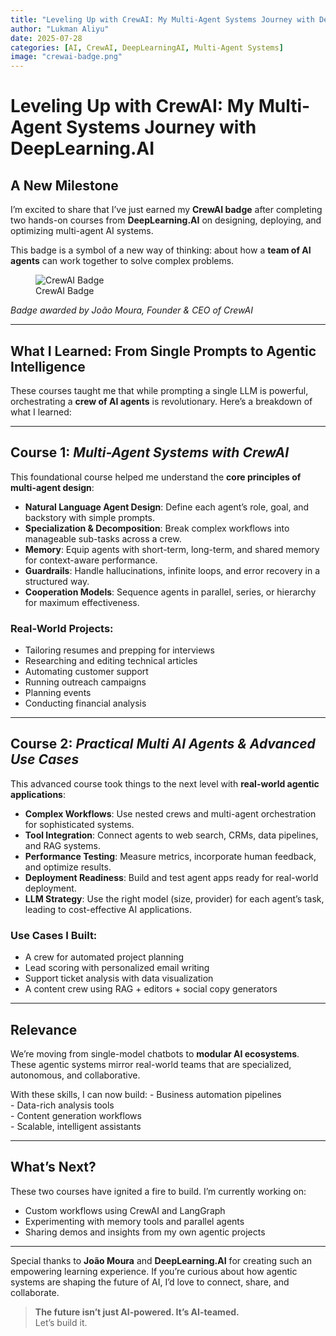 ```yaml
---
title: "Leveling Up with CrewAI: My Multi-Agent Systems Journey with DeepLearning.AI"
author: "Lukman Aliyu"
date: 2025-07-28
categories: [AI, CrewAI, DeepLearningAI, Multi-Agent Systems]
image: "crewai-badge.png"
---
```


# Leveling Up with CrewAI: My Multi-Agent Systems Journey with DeepLearning.AI

## A New Milestone

I'm excited to share that I’ve just earned my **CrewAI badge** after completing two hands-on courses from **DeepLearning.AI** on designing, deploying, and optimizing multi-agent AI systems.

This badge is a symbol of a new way of thinking: about how a **team of AI agents** can work together to solve complex problems.

![CrewAI Badge](crewai-badge.jpg)

*Badge awarded by João Moura, Founder & CEO of CrewAI*

---

##  What I Learned: From Single Prompts to Agentic Intelligence

These courses taught me that while prompting a single LLM is powerful, orchestrating a **crew of AI agents** is revolutionary. Here’s a breakdown of what I learned:

---

##  Course 1: *Multi-Agent Systems with CrewAI*

This foundational course helped me understand the **core principles of multi-agent design**:

- **Natural Language Agent Design**: Define each agent’s role, goal, and backstory with simple prompts.
- **Specialization & Decomposition**: Break complex workflows into manageable sub-tasks across a crew.
- **Memory**: Equip agents with short-term, long-term, and shared memory for context-aware performance.
- **Guardrails**: Handle hallucinations, infinite loops, and error recovery in a structured way.
- **Cooperation Models**: Sequence agents in parallel, series, or hierarchy for maximum effectiveness.

###  Real-World Projects:
- Tailoring resumes and prepping for interviews  
- Researching and editing technical articles  
- Automating customer support  
- Running outreach campaigns  
- Planning events  
- Conducting financial analysis

---

##  Course 2: *Practical Multi AI Agents & Advanced Use Cases*

This advanced course took things to the next level with **real-world agentic applications**:

- **Complex Workflows**: Use nested crews and multi-agent orchestration for sophisticated systems.
- **Tool Integration**: Connect agents to web search, CRMs, data pipelines, and RAG systems.
- **Performance Testing**: Measure metrics, incorporate human feedback, and optimize results.
- **Deployment Readiness**: Build and test agent apps ready for real-world deployment.
- **LLM Strategy**: Use the right model (size, provider) for each agent's task, leading to cost-effective AI applications.

###  Use Cases I Built:
- A crew for automated project planning  
- Lead scoring with personalized email writing  
- Support ticket analysis with data visualization  
- A content crew using RAG + editors + social copy generators

---

##  Relevance

We’re moving from single-model chatbots to **modular AI ecosystems**. These agentic systems mirror real-world teams that are specialized, autonomous, and collaborative.

With these skills, I can now build:
- Business automation pipelines  
- Data-rich analysis tools  
- Content generation workflows  
- Scalable, intelligent assistants

---

##  What’s Next?

These two courses have ignited a fire to build. I'm currently working on:

-  Custom workflows using CrewAI and LangGraph  
-  Experimenting with memory tools and parallel agents  
-  Sharing demos and insights from my own agentic projects

---

Special thanks to **João Moura** and **DeepLearning.AI** for creating such an empowering learning experience. If you're curious about how agentic systems are shaping the future of AI, I’d love to connect, share, and collaborate.

> **The future isn't just AI-powered. It's AI-teamed.**  
> Let’s build it.
